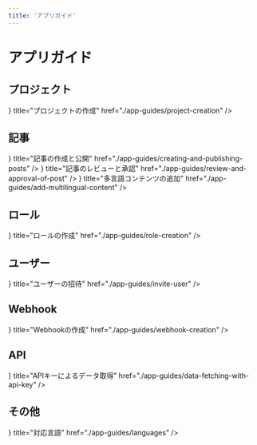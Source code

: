 ```yaml
---
title: 'アプリガイド'
---
```



# アプリガイド

## プロジェクト

<Cards>
  <Card icon={<CardIcon />} title="プロジェクトの作成" href="./app-guides/project-creation" />
</Cards>

## 記事

<Cards>
  <Card
    icon={<CardIcon />}
    title="記事の作成と公開"
    href="./app-guides/creating-and-publishing-posts"
  />
  <Card
    icon={<CardIcon />}
    title="記事のレビューと承認"
    href="./app-guides/review-and-approval-of-post"
  />
  <Card
    icon={<CardIcon />}
    title="多言語コンテンツの追加"
    href="./app-guides/add-multilingual-content"
  />
</Cards>

## ロール

<Cards>
  <Card icon={<CardIcon />} title="ロールの作成" href="./app-guides/role-creation" />
</Cards>

## ユーザー

<Cards>
  <Card icon={<CardIcon />} title="ユーザーの招待" href="./app-guides/invite-user" />
</Cards>

## Webhook

<Cards>
  <Card icon={<CardIcon />} title="Webhookの作成" href="./app-guides/webhook-creation" />
</Cards>

## API

<Cards>
  <Card
    icon={<CardIcon />}
    title="APIキーによるデータ取得"
    href="./app-guides/data-fetching-with-api-key"
  />
</Cards>

## その他

<Cards>
  <Card icon={<CardIcon />} title="対応言語" href="./app-guides/languages" />
</Cards>

